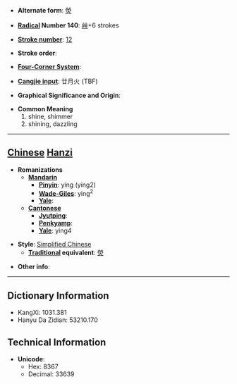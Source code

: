 * '''Alternate form''': [[熒]]

* '''[[Wiktionary:Chinese radical index| Radical]] Number 140''': [[Wiktionary:Chinese radical index 艸|艸]]+6 strokes

* '''[[Wiktionary:Chinese total strokes index|Stroke number]]''': [[Wiktionary:Chinese total strokes index 12|12]]

* '''Stroke order''': 

* '''[[Wiktionary:Chinese four corner index|Four-Corner System]]''': 

* '''[[Wiktionary:Chinese Cangjie index|Cangjie input]]''': 廿月火 (TBF)

* '''Graphical Significance and Origin''': 

* '''Common Meaning'''
*#shine, shimmer
*# shining, dazzling


----

== [[Chinese]] [[Hanzi]] ==

* '''Romanizations'''
** '''[[Mandarin]]'''
*** '''[[Pinyin]]''': yíng (ying2)
*** '''[[Wade-Giles]]''': ying<sup>2</sup>
*** '''[[Yale]]''': 
** '''[[Cantonese]]'''
*** '''[[Jyutping]]''':
*** '''[[Penkyamp]]''': 
*** '''[[Yale]]''': ying4

* '''Style''': [[Simplified Chinese]] 
** '''[[Traditional Chinese|Traditional]] equivalent''': [[熒]]

* '''Other info''': 

----

== Dictionary Information ==

* KangXi: 1031.381
* Hanyu Da Zidian: 53210.170

== Technical Information ==

* '''Unicode''':
** Hex: 8367
** Decimal: 33639